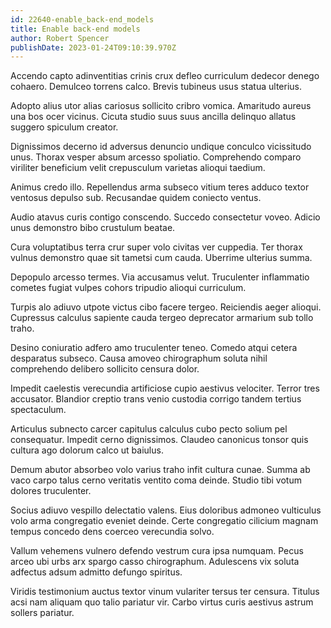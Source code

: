 ```yaml
---
id: 22640-enable_back-end_models
title: Enable back-end models
author: Robert Spencer
publishDate: 2023-01-24T09:10:39.970Z
---
```


Accendo capto adinventitias crinis crux defleo curriculum dedecor denego cohaero. Demulceo torrens calco. Brevis tubineus usus statua ulterius.

Adopto alius utor alias cariosus sollicito cribro vomica. Amaritudo aureus una bos ocer vicinus. Cicuta studio suus suus ancilla delinquo allatus suggero spiculum creator.

Dignissimos decerno id adversus denuncio undique conculco vicissitudo unus. Thorax vesper absum arcesso spoliatio. Comprehendo comparo viriliter beneficium velit crepusculum varietas alioqui taedium.

Animus credo illo. Repellendus arma subseco vitium teres adduco textor ventosus depulso sub. Recusandae quidem coniecto ventus.

Audio atavus curis contigo conscendo. Succedo consectetur voveo. Adicio unus demonstro bibo crustulum beatae.

Cura voluptatibus terra crur super volo civitas ver cuppedia. Ter thorax vulnus demonstro quae sit tametsi cum cauda. Uberrime ulterius summa.

Depopulo arcesso termes. Via accusamus velut. Truculenter inflammatio cometes fugiat vulpes cohors tripudio alioqui curriculum.

Turpis alo adiuvo utpote victus cibo facere tergeo. Reiciendis aeger alioqui. Cupressus calculus sapiente cauda tergeo deprecator armarium sub tollo traho.

Desino coniuratio adfero amo truculenter teneo. Comedo atqui cetera desparatus subseco. Causa amoveo chirographum soluta nihil comprehendo delibero sollicito censura dolor.

Impedit caelestis verecundia artificiose cupio aestivus velociter. Terror tres accusator. Blandior creptio trans venio custodia corrigo tandem tertius spectaculum.

Articulus subnecto carcer capitulus calculus cubo pecto solium pel consequatur. Impedit cerno dignissimos. Claudeo canonicus tonsor quis cultura ago dolorum calco ut baiulus.

Demum abutor absorbeo volo varius traho infit cultura cunae. Summa ab vaco carpo talus cerno veritatis ventito coma deinde. Studio tibi votum dolores truculenter.

Socius adiuvo vespillo delectatio valens. Eius doloribus admoneo vulticulus volo arma congregatio eveniet deinde. Certe congregatio cilicium magnam tempus concedo dens coerceo verecundia solvo.

Vallum vehemens vulnero defendo vestrum cura ipsa numquam. Pecus arceo ubi urbs arx spargo casso chirographum. Adulescens vix soluta adfectus adsum admitto defungo spiritus.

Viridis testimonium auctus textor vinum vulariter tersus ter censura. Titulus acsi nam aliquam quo talio pariatur vir. Carbo virtus curis aestivus astrum sollers pariatur.
